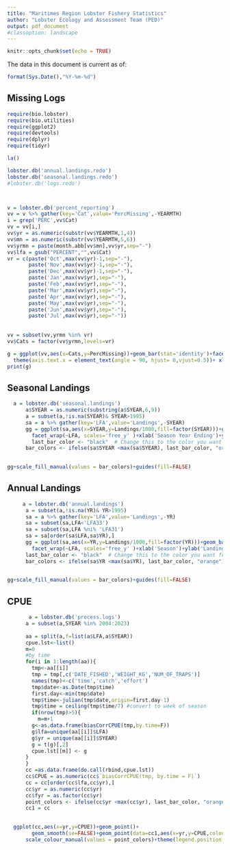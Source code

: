 ```yaml
---
title: "Maritimes Region Lobster Fishery Statistics"
author: "Lobster Ecology and Assessment Team (PED)"
output: pdf_document
#classoption: landscape  
---
```


```r
knitr::opts_chunk$set(echo = TRUE)

```
The data in this document is current as of:
```r
format(Sys.Date(),"%Y-%m-%d")

```


## Missing Logs

```r
  
require(bio.lobster)
require(bio.utilities)
require(ggplot2)
require(devtools)
require(dplyr)
require(tidyr)

la()

lobster.db('annual.landings.redo')
lobster.db('seasonal.landings.redo')
#lobster.db('logs.redo')



v = lobster.db('percent_reporting')
vv = v %>% gather(key='Cat',value='PercMissing',-YEARMTH)
i = grep('PERC',vv$Cat)
vv = vv[i,]
vv$yr = as.numeric(substr(vv$YEARMTH,1,4))
vv$mn = as.numeric(substr(vv$YEARMTH,5,6))
vv$yrmn = paste(month.abb[vv$mn],vv$yr,sep="-")
vv$lfa = gsub("PERCENT","",vv$Cat)
vr = c(paste('Oct',max(vv$yr)-1,sep="-"),
       paste('Nov',max(vv$yr)-1,sep="-"),
       paste('Dec',max(vv$yr)-1,sep="-"),
       paste('Jan',max(vv$yr),sep="-"),
       paste('Feb',max(vv$yr),sep="-"),
       paste('Mar',max(vv$yr),sep="-"),
       paste('Apr',max(vv$yr),sep="-"),
       paste('May',max(vv$yr),sep="-"),
       paste('Jun',max(vv$yr),sep="-"),
       paste('Jul',max(vv$yr),sep="-"))
       
       
vv = subset(vv,yrmn %in% vr)
vv$Cats = factor(vv$yrmn,levels=vr)
```

```r
g = ggplot(vv,aes(x=Cats,y=PercMissing))+geom_bar(stat='identity')+facet_wrap(~lfa)+
  theme(axis.text.x = element_text(angle = 90, hjust= 0,vjust=0.5))+ xlab("")+ylab('Percent Missing Logs (%)')
print(g)
```
\newpage

## Seasonal Landings

```r

  a = lobster.db('seasonal.landings')
      a$SYEAR = as.numeric(substring(a$SYEAR,6,9))
      a = subset(a,!is.na(SYEAR)& SYEAR>1995)
      sa = a %>% gather(key='LFA',value='Landings',-SYEAR)
      gg = ggplot(sa,aes(x=SYEAR,y=Landings/1000,fill=factor(SYEAR)))+geom_bar(stat='identity')+
        facet_wrap(~LFA, scales='free_y' )+xlab('Season Year Ending')+ylab('Landings (kt)')
        last_bar_color <- "black"  # Change this to the color you want for the last bar
      bar_colors <- ifelse(sa$SYEAR <max(sa$SYEAR), last_bar_color, "orange")
      
```

```r

gg+scale_fill_manual(values = bar_colors)+guides(fill=FALSE)

```
\newpage

## Annual Landings

```r
     a = lobster.db('annual.landings')
      a = subset(a,!is.na(YR)& YR>1995)
      sa = a %>% gather(key='LFA',value='Landings',-YR)
      sa = subset(sa,LFA<'LFA33')
      sa = subset(sa,LFA %ni% 'LFA31')
      sa = sa[order(sa$LFA,sa$YR),]
      gg = ggplot(sa,aes(x=YR,y=Landings/1000,fill=factor(YR)))+geom_bar(stat='identity')+
        facet_wrap(~LFA, scales='free_y' )+xlab('Season')+ylab('Landings (kt)')
      last_bar_color <- "black"  # Change this to the color you want for the last bar
      bar_colors <- ifelse(sa$YR <max(sa$YR), last_bar_color, "orange")
      

```

```r

gg+scale_fill_manual(values = bar_colors)+guides(fill=FALSE)

```
\newpage

## CPUE

```r
       a = lobster.db('process.logs')
      a = subset(a,SYEAR %in% 2004:2023) 
      
      aa = split(a,f=list(a$LFA,a$SYEAR))
      cpue.lst<-list()
      m=0
      #by time
      for(i in 1:length(aa)){
        tmp<-aa[[i]]
        tmp = tmp[,c('DATE_FISHED','WEIGHT_KG','NUM_OF_TRAPS')]
        names(tmp)<-c('time','catch','effort')
        tmp$date<-as.Date(tmp$time)
        first.day<-min(tmp$date)
        tmp$time<-julian(tmp$date,origin=first.day-1)
        tmp$time = ceiling(tmp$time/7) #convert to week of season
        if(nrow(tmp)>5){
          m=m+1
        g<-as.data.frame(biasCorrCPUE(tmp,by.time=F))
        g$lfa=unique(aa[[i]]$LFA)
        g$yr = unique(aa[[i]]$SYEAR)
        g = t(g)[,2]
        cpue.lst[[m]] <- g
      }
      }
      cc =as.data.frame(do.call(rbind,cpue.lst))
      cc$CPUE = as.numeric(cc$`biasCorrCPUE(tmp, by.time = F)`)
      cc = cc[order(cc$lfa,cc$yr),]
      cc$yr = as.numeric(cc$yr)
      cc$fyr = as.factor(cc$yr)
      point_colors <- ifelse(cc$yr <max(cc$yr), last_bar_color, "orange")
      cc1 = cc
     

```

```r

  ggplot(cc,aes(x=yr,y=CPUE))+geom_point()+
        geom_smooth(se=FALSE)+geom_point(data=cc1,aes(x=yr,y=CPUE,colour=fyr))+facet_wrap(~lfa,scales='free_y')+
      scale_colour_manual(values = point_colors)+theme(legend.position = 'none')
    
```

